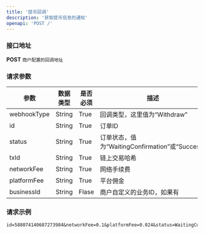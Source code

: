 ```yaml
---
title: '提币回调'
description: '获取提币信息的通知'
openapi: 'POST /'
---
```


### 接口地址  
**POST** `商户配置的回调地址`

### 请求参数

| 参数           | 数据类型 | 是否必须 | 描述                               |
|----------------|----------|----------|------------------------------------|
| webhookType    | String   | True     | 回调类型，这里值为“Withdraw”       |
| id             | String   | True     | 订单ID                             |
| status         | String   | True     | 订单状态，值为“WaitingConfirmation”或“Success” |
| txId           | String   | True     | 链上交易哈希                       |
| networkFee     | String   | True     | 网络手续费                         |
| platformFee    | String   | True     | 平台佣金                        |
| businessId     | String   | Flase    | 商户自定义的业务ID，如果有             |

### 请求示例

```text
id=588074140687273984&networkFee=0.1&platformFee=0.024&status=WaitingConfirmation&txId=0760df7272e19a5dbc2da6e921ec0d883c64e8351e39f9db6ed3456ef6079770&webhookType=Withdraw&timestamp=1725852073308
